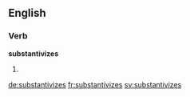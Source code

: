 ==English==

===Verb===
'''substantivizes'''

# {{en-third-person singular of|substantivize}}

[[de:substantivizes]]
[[fr:substantivizes]]
[[sv:substantivizes]]